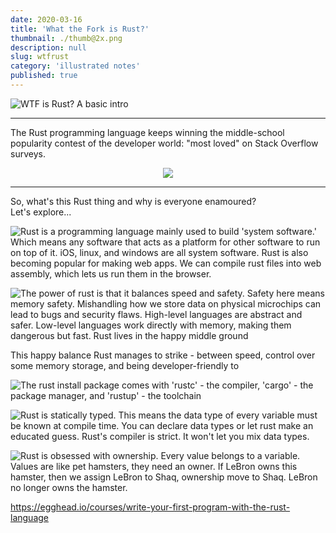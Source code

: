 ```yaml
---
date: 2020-03-16
title: 'What the Fork is Rust?'
thumbnail: ./thumb@2x.png
description: null
slug: wtfrust
category: 'illustrated notes'
published: true
---
```


<NotesContainer>

![WTF is Rust? A basic intro](./WTFRust_1.png)

---

The <Link to="https://www.rust-lang.org/">Rust programming language</Link> keeps winning the middle-school popularity contest of the developer world: "most loved" on <Link to="https://insights.stackoverflow.com/survey/2019#technology">Stack Overflow surveys</Link>.

<Center>

![](./stackoverflow.png)

</Center>

---

So, what's this Rust thing and why is everyone enamoured?  
Let's explore...

![Rust is a programming language mainly used to build 'system software.' Which means any software that acts as a platform for other software to run on top of it. iOS, linux, and windows are all system software. Rust is also becoming popular for making web apps. We can compile rust files into web assembly, which lets us run them in the browser.](./WTFRust_2.png)

![The power of rust is that it balances speed and safety. Safety here means memory safety. Mishandling how we store data on physical microchips can lead to bugs and security flaws. High-level languages are abstract and safer. Low-level languages work directly with memory, making them dangerous but fast. Rust lives in the happy middle ground](./WTFRust_4.png)

This happy balance Rust manages to strike - between speed, control over some memory storage, and being developer-friendly to 

![The rust install package comes with 'rustc' - the compiler, 'cargo' - the package manager, and 'rustup' - the toolchain](./WTFRust_3.png)

![Rust is statically typed. This means the data type of every variable must be known at compile time. You can declare data types or let rust make an educated guess. Rust's compiler is strict. It won't let you mix data types.](./WTFRust_5.png)

![Rust is obsessed with ownership. Every value belongs to a variable. Values are like pet hamsters, they need an owner. If LeBron owns this hamster, then we assign LeBron to Shaq, ownership move to Shaq. LeBron no longer owns the hamster.](./WTFRust_6.png)



https://egghead.io/courses/write-your-first-program-with-the-rust-language

</NotesContainer>